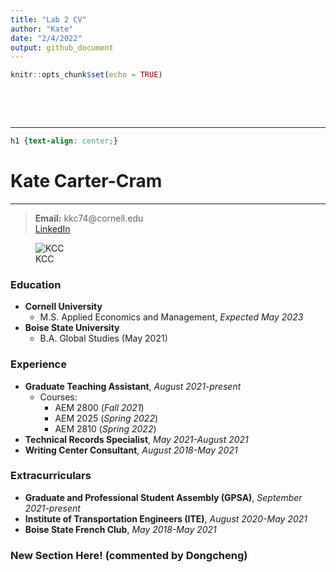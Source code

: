 ```yaml
---
title: "Lab 2 CV"
author: "Kate"
date: "2/4/2022"
output: github_document
---
```


```r
knitr::opts_chunk$set(echo = TRUE)
```

<br>    

<br>  

---

```css
h1 {text-align: center;}
```

# Kate Carter-Cram

---


>**Email:** kkc74@cornell.edu  
>[LinkedIn](https://www.linkedin.com/in/katecartercram/)  


 ![KCC](/Users/katecarter-cram/Documents/Headshots/00001028.jpeg)

### Education  
- **Cornell University**  
    - M.S. Applied Economics and Management, *Expected May 2023*  
- **Boise State University**  
    - B.A. Global Studies (May 2021)
    
### Experience  
- **Graduate Teaching Assistant**, *August 2021-present*
    - Courses:  
        - AEM 2800 (*Fall 2021*)  
        - AEM 2025 (*Spring 2022*)  
        - AEM 2810 (*Spring 2022*)  
- **Technical Records Specialist**, *May 2021-August 2021*
- **Writing Center Consultant**, *August 2018-May 2021*

### Extracurriculars 
- **Graduate and Professional Student Assembly (GPSA)**, *September 2021-present* 
- **Institute of Transportation Engineers (ITE)**, *August 2020-May 2021*
- **Boise State French Club**, *May 2018-May 2021*


### New Section Here! (commented by Dongcheng)

    

    





